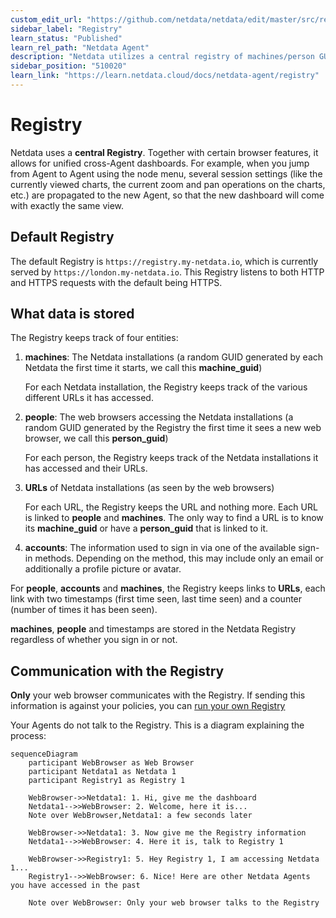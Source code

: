 ```yaml
---
custom_edit_url: "https://github.com/netdata/netdata/edit/master/src/registry/README.md"
sidebar_label: "Registry"
learn_status: "Published"
learn_rel_path: "Netdata Agent"
description: "Netdata utilizes a central registry of machines/person GUIDs, URLs, and opt-in account information to provide unified cross-server dashboards."
sidebar_position: "510020"
learn_link: "https://learn.netdata.cloud/docs/netdata-agent/registry"
---
```


# Registry

Netdata uses a **central Registry**. Together with certain browser features, it allows for unified cross-Agent dashboards. For example, when you jump from Agent to Agent using the node menu, several session settings (like the currently viewed charts, the current zoom and pan operations on the charts, etc.) are propagated to the new Agent, so that the new dashboard will come with exactly the same view.

## Default Registry

The default Registry is `https://registry.my-netdata.io`, which is currently served by `https://london.my-netdata.io`. This Registry listens to both HTTP and HTTPS requests with the default being HTTPS.

## What data is stored

The Registry keeps track of four entities:

1. **machines**: The Netdata installations (a random GUID generated by each Netdata the first time it starts, we call this **machine_guid**)

   For each Netdata installation, the Registry keeps track of the various different URLs it has accessed.

2. **people**: The web browsers accessing the Netdata installations (a random GUID generated by the Registry the first time it sees a new web browser, we call this **person_guid**)

   For each person, the Registry keeps track of the Netdata installations it has accessed and their URLs.

3. **URLs** of Netdata installations (as seen by the web browsers)

   For each URL, the Registry keeps the URL and nothing more. Each URL is linked to **people** and **machines**. The only way to find a URL is to know its **machine_guid** or have a **person_guid** that is linked to it.

4. **accounts**: The information used to sign in via one of the available sign-in methods. Depending on the method, this may include only an email or additionally a profile picture or avatar.

For **people**, **accounts** and **machines**, the Registry keeps links to **URLs**, each link with two timestamps (first time seen, last time seen) and a counter (number of times it has been seen).

**machines**, **people** and timestamps are stored in the Netdata Registry regardless of whether you sign in or not.

## Communication with the Registry

**Only** your web browser communicates with the Registry. If sending this information is against your policies, you can [run your own Registry](/docs/netdata-agent/configuration/registry)

Your Agents do not talk to the Registry. This is a diagram explaining the process:

```mermaid
sequenceDiagram
    participant WebBrowser as Web Browser
    participant Netdata1 as Netdata 1
    participant Registry1 as Registry 1

    WebBrowser->>Netdata1: 1. Hi, give me the dashboard
    Netdata1-->>WebBrowser: 2. Welcome, here it is...
    Note over WebBrowser,Netdata1: a few seconds later

    WebBrowser->>Netdata1: 3. Now give me the Registry information
    Netdata1-->>WebBrowser: 4. Here it is, talk to Registry 1

    WebBrowser->>Registry1: 5. Hey Registry 1, I am accessing Netdata 1...
    Registry1-->>WebBrowser: 6. Nice! Here are other Netdata Agents you have accessed in the past

    Note over WebBrowser: Only your web browser talks to the Registry
```
